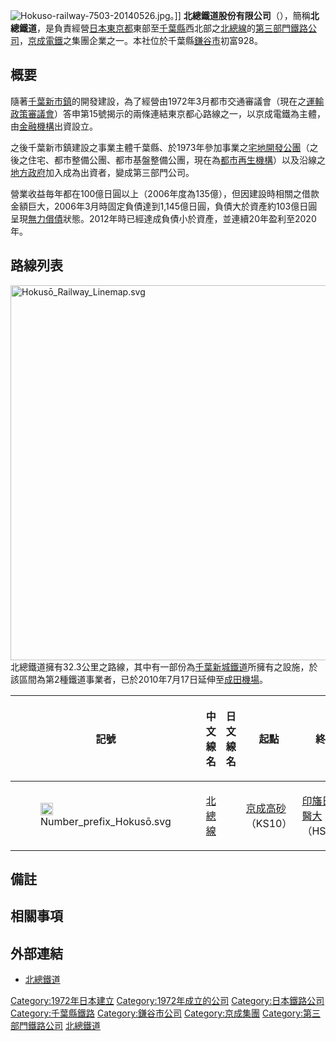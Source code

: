 {{otheruses|subject=擁有日本東京都東部至千葉縣西北部路線之鐵路公司'''北總鐵道'''|other=曾擁有現在之東武野田線路線之'''北總鐵道'''|野田線}}
{{NoteTA |G1=Railway |G2=Transport
|1=zh-cn:股份有限公司; zh-hk:股份有限公司; zh-sg:股份有限公司; zh-tw:株式會社;
}}
{{Infobox Company 
| company_name = 北總鐵道株式會社<br /><small>{{lang|ja|北総鉄道株式会社}}</small>
| company_name_en = Hokusō Railway Co.,Ltd.
| company_logo = [[File:Hokuso_logo.svg|220px]]
| company_type = [[股份有限公司|股份有限公司]]
| company_slogan = 
| market_information = 未上市企業
| foundation = 1972年（昭和47年）5月10日
| location = {{JPN}}[[千叶县|千叶县]][[镰谷市|镰谷市]]初富928
| zip_code = 273-0121
| telephone_no = 047-446-3751
| key_people =[[董事长|董事长]] 龟甲邦敏
| industry = 陸運業
| products = 鐵路運輸事業以及其他相關事業
| capital = 249億日圓（2005年9月30日）
| revenue = 營業收入127億3,900萬日圓（2004年度）
| operating_income = 
| profit = 
| market_value =
| num_employees = 277人（2005年7月1日）
| P/E ratio =
| earnings per share =
| Net asset value =
| accounting_period = 
| parent = 京成電鐵持股50%<br/>其他股東有千葉縣等
| divisions =
| subsid = 
| homepage = http://www.hokuso-railway.co.jp/
| footnotes = 
| width = 
}}
[[File:Hokuso-railway-7503-20140526.jpg|thumb]]。]]
'''北總鐵道股份有限公司'''{{notetag|公司官方中文名稱為「北總鐵路」。}}（{{jpn|j=北総鉄道|hg=ほくそうてつどう|rm=Hokusō Tetsudō|f=y}}），簡稱'''北總鐵道'''，是負責經營[[日本|日本]][[東京都|東京都]]東部至[[千葉縣|千葉縣]]西北部之[[北總線|北總線]]的[[日本第三部門鐵道|第三部門鐵路公司]]，[[京成電鐵|京成電鐵]]之集團企業之一。本社位於千葉縣[[鎌谷市|鎌谷市]]初富928。

== 概要 ==
隨著[[千葉新市鎮|千葉新市鎮]]的開發建設，為了經營由1972年3月都市交通審議會（現在之[[運輸政策審議會|運輸政策審議會]]）答申第15號揭示的兩條連結東京都心路線之一，以京成電鐵為主體，由[[金融機構|金融機構]]出資設立。

之後千葉新市鎮建設之事業主體千葉縣、於1973年參加事業之[[宅地開發公團|宅地開發公團]]（之後之住宅、都市整備公團、都市基盤整備公團，現在為[[都市再生機構|都市再生機構]]）以及沿線之[[地方政府|地方政府]]加入成為出資者，變成第三部門公司。

營業收益毎年都在100億日圓以上（2006年度為135億），但因建設時相關之借款金額巨大，2006年3月時固定負債達到1,145億日圓，負債大於資產約103億日圓呈現[[無力償債|無力償債]]狀態。2012年時已經達成負債小於資產，並連續20年盈利至2020年。

== 路線列表 ==
[[File:Hokusō_Railway_Linemap.svg|600px]]
北總鐵道擁有32.3公里之路線，其中有一部份為[[千葉新城鐵道|千葉新城鐵道]]所擁有之設施，於該區間為第2種鐵道事業者，已於2010年7月17日延伸至[[成田機場|成田機場]]。
{| class="wikitable sortable"
|-
!記號
!style="width: 4em"|中文線名
!style="width: 4em"|日文線名
!class="unsortable"|起點
!class="unsortable"|終點
!style="width: 4em"|距離（公里）
|-
|[[File:Number_prefix_Hokusō.svg|20px]]
|[[北總線|北總線]]{{notetag|[[小室站|小室站]]至印旛日本醫大站間是第2種鐵道事業者，[[千葉新城鐵道|千葉新城鐵道]]是第3種鐵道事業者。}} 
|{{lang|ja|北総線}}
|[[京成高砂站|京成高砂]]（KS10）
|[[印旛日本醫大站|印旛日本醫大]]（HS14）
|32.3
|}

== 備註 ==
{{notefoot}}
== 相關事項 ==
{{DEFAULTSORT:Hokusou-Tetsudou}}
{{Commonscat|Hokuso Railway}}

== 外部連結 ==
* [http://www.hokuso-railway.co.jp/ 北總鐵道]{{Wayback|url=http://www.hokuso-railway.co.jp/ |date=20130810070744 }}
{{PASMO}}
{{東京大眾運輸}}
{{成田國際機場鐵道交通}}
{{Portal bar|日本|千葉|東京|日本鐵路|鐵路|企業}}
[[Category:1972年日本建立|Category:1972年日本建立]]
[[Category:1972年成立的公司|Category:1972年成立的公司]]
[[Category:日本鐵路公司|Category:日本鐵路公司]]
[[Category:千葉縣鐵路|Category:千葉縣鐵路]]
[[Category:鎌谷市公司|Category:鎌谷市公司]]
[[Category:京成集團|Category:京成集團]]
[[Category:第三部門鐵路公司|Category:第三部門鐵路公司]]
[[Category:北總鐵道|]]